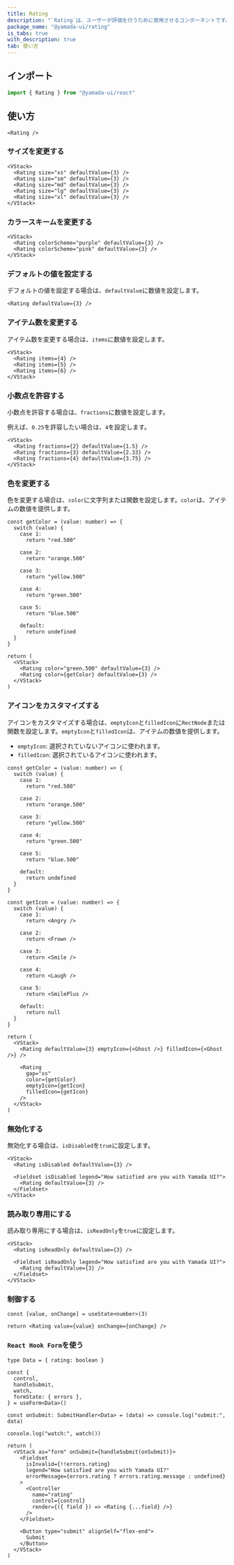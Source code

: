 ```yaml
---
title: Rating
description: "`Rating`は、ユーザーが評価を行うために使用させるコンポーネントです。"
package_name: "@yamada-ui/rating"
is_tabs: true
with_description: true
tab: 使い方
---
```


## インポート

```ts
import { Rating } from "@yamada-ui/react"
```

## 使い方

```tsx
<Rating />
```

### サイズを変更する

```tsx
<VStack>
  <Rating size="xs" defaultValue={3} />
  <Rating size="sm" defaultValue={3} />
  <Rating size="md" defaultValue={3} />
  <Rating size="lg" defaultValue={3} />
  <Rating size="xl" defaultValue={3} />
</VStack>
```

### カラースキームを変更する

```tsx
<VStack>
  <Rating colorScheme="purple" defaultValue={3} />
  <Rating colorScheme="pink" defaultValue={3} />
</VStack>
```

### デフォルトの値を設定する

デフォルトの値を設定する場合は、`defaultValue`に数値を設定します。

```tsx
<Rating defaultValue={3} />
```

### アイテム数を変更する

アイテム数を変更する場合は、`items`に数値を設定します。

```tsx
<VStack>
  <Rating items={4} />
  <Rating items={5} />
  <Rating items={6} />
</VStack>
```

### 小数点を許容する

小数点を許容する場合は、`fractions`に数値を設定します。

例えば、`0.25`を許容したい場合は、`4`を設定します。

```tsx
<VStack>
  <Rating fractions={2} defaultValue={1.5} />
  <Rating fractions={3} defaultValue={2.33} />
  <Rating fractions={4} defaultValue={3.75} />
</VStack>
```

### 色を変更する

色を変更する場合は、`color`に文字列または関数を設定します。`color`は、アイテムの数値を提供します。

```tsx functional=true
const getColor = (value: number) => {
  switch (value) {
    case 1:
      return "red.500"

    case 2:
      return "orange.500"

    case 3:
      return "yellow.500"

    case 4:
      return "green.500"

    case 5:
      return "blue.500"

    default:
      return undefined
  }
}

return (
  <VStack>
    <Rating color="green.500" defaultValue={3} />
    <Rating color={getColor} defaultValue={3} />
  </VStack>
)
```

### アイコンをカスタマイズする

アイコンをカスタマイズする場合は、`emptyIcon`と`filledIcon`に`RectNode`または関数を設定します。`emptyIcon`と`filledIcon`は、アイテムの数値を提供します。

- `emptyIcon`: 選択されていないアイコンに使われます。
- `filledIcon`: 選択されているアイコンに使われます。

```tsx functional=true
const getColor = (value: number) => {
  switch (value) {
    case 1:
      return "red.500"

    case 2:
      return "orange.500"

    case 3:
      return "yellow.500"

    case 4:
      return "green.500"

    case 5:
      return "blue.500"

    default:
      return undefined
  }
}

const getIcon = (value: number) => {
  switch (value) {
    case 1:
      return <Angry />

    case 2:
      return <Frown />

    case 3:
      return <Smile />

    case 4:
      return <Laugh />

    case 5:
      return <SmilePlus />

    default:
      return null
  }
}

return (
  <VStack>
    <Rating defaultValue={3} emptyIcon={<Ghost />} filledIcon={<Ghost />} />

    <Rating
      gap="xs"
      color={getColor}
      emptyIcon={getIcon}
      filledIcon={getIcon}
    />
  </VStack>
)
```

### 無効化する

無効化する場合は、`isDisabled`を`true`に設定します。

```tsx
<VStack>
  <Rating isDisabled defaultValue={3} />

  <Fieldset isDisabled legend="How satisfied are you with Yamada UI?">
    <Rating defaultValue={3} />
  </Fieldset>
</VStack>
```

### 読み取り専用にする

読み取り専用にする場合は、`isReadOnly`を`true`に設定します。

```tsx
<VStack>
  <Rating isReadOnly defaultValue={3} />

  <Fieldset isReadOnly legend="How satisfied are you with Yamada UI?">
    <Rating defaultValue={3} />
  </Fieldset>
</VStack>
```

### 制御する

```tsx functional=true
const [value, onChange] = useState<number>(3)

return <Rating value={value} onChange={onChange} />
```

### `React Hook Form`を使う

```tsx functional=true
type Data = { rating: boolean }

const {
  control,
  handleSubmit,
  watch,
  formState: { errors },
} = useForm<Data>()

const onSubmit: SubmitHandler<Data> = (data) => console.log("submit:", data)

console.log("watch:", watch())

return (
  <VStack as="form" onSubmit={handleSubmit(onSubmit)}>
    <Fieldset
      isInvalid={!!errors.rating}
      legend="How satisfied are you with Yamada UI?"
      errorMessage={errors.rating ? errors.rating.message : undefined}
    >
      <Controller
        name="rating"
        control={control}
        render={({ field }) => <Rating {...field} />}
      />
    </Fieldset>

    <Button type="submit" alignSelf="flex-end">
      Submit
    </Button>
  </VStack>
)
```
